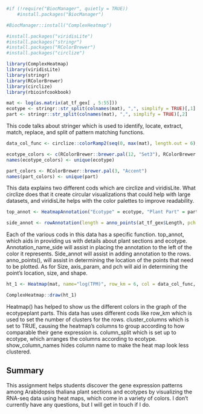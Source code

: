 ```r
#if (!require("BiocManager", quietly = TRUE))
    #install.packages("BiocManager")

#BiocManager::install("ComplexHeatmap")
```

```r
#install.packages("viridisLite")
#install.packages("stringr")
#install.packages("RColorBrewer")
#install.packages("circlize")
```

```r
library(ComplexHeatmap)
library(viridisLite)
library(stringr)
library(RColorBrewer)
library(circlize)
library(rbioinfcookbook)
```

```r
mat <- log(as.matrix(at_tf_gex[ , 5:55]))
ecotype <- stringr::str_split(colnames(mat), ",", simplify = TRUE)[,1]
part <- stringr::str_split(colnames(mat), ",", simplify = TRUE)[,2]
```

This code talks about stringer which is used to identify, locate, extract, match, replace, and split of pattern matching functions.

```r
data_col_func <- circlize::colorRamp2(seq(0, max(mat), length.out = 6), viridisLite::magma(6))

ecotype_colors <- c(RColorBrewer::brewer.pal(12, "Set3"), RColorBrewer::brewer.pal(5, "Set1"))
names(ecotype_colors) <- unique(ecotype)

part_colors <- RColorBrewer::brewer.pal(3, "Accent")
names(part_colors) <- unique(part)
```

This data explains two different cods which are circlize and viridisLite. What circlize does that it create circular visualizations that could help with large datasets, and viridisLite helps with the color palettes to improve readability.

```r
top_annot <- HeatmapAnnotation("Ecotype" = ecotype, "Plant Part" = part, col = list("Ecotype" = ecotype_colors, "Plant Part" = part_colors), annotation_name_side = "left")

side_annot <- rowAnnotation(length = anno_points(at_tf_gex$Length, pch = 16, size = unit(1, "mm"), axis_param = list(at = seq(1, max(at_tf_gex$Length), length.out = 4)),))
```

Each of the various cods in this data has a specific function. top_annot, which aids in providing us with details about plant sections and ecotype. Annotation_name_side will assist in placing the annotation to the left of the color it represents. Side_annot will assist in adding annotation to the rows. anno_points(), will assist in determining the location of the points that need to be plotted. As for Size, axis_param, and pch will aid in determining the point's location, size, and shape.

```r
ht_1 <- Heatmap(mat, name="log(TPM)", row_km = 6, col = data_col_func, top_annotation = top_annot, right_annotation = side_annot, cluster_columns = TRUE, column_split = ecotype, show_column_names = FALSE, column_title = " ")

ComplexHeatmap::draw(ht_1)
```

Heatmap() has helped to show us the different colors in the graph of the ecotypeplant parts. This data has uses different cods like row_km which is used to set the number of clusters for the rows. cluster_columns which is set to TRUE, causing the heatmap's columns to group according to how comparable their gene expression is. column_split which is set up to ecotype, which arranges the columns according to ecotype. show_column_names hides column name to make the heat map look less clustered.

## **Summary**

This assignment helps students discover the gene expression patterns among Arabidopsis thaliana plant sections and ecotypes by visualizing the RNA-seq data using heat maps, which come in a variety of colors. I don't currently have any questions, but I will get in touch if I do.
